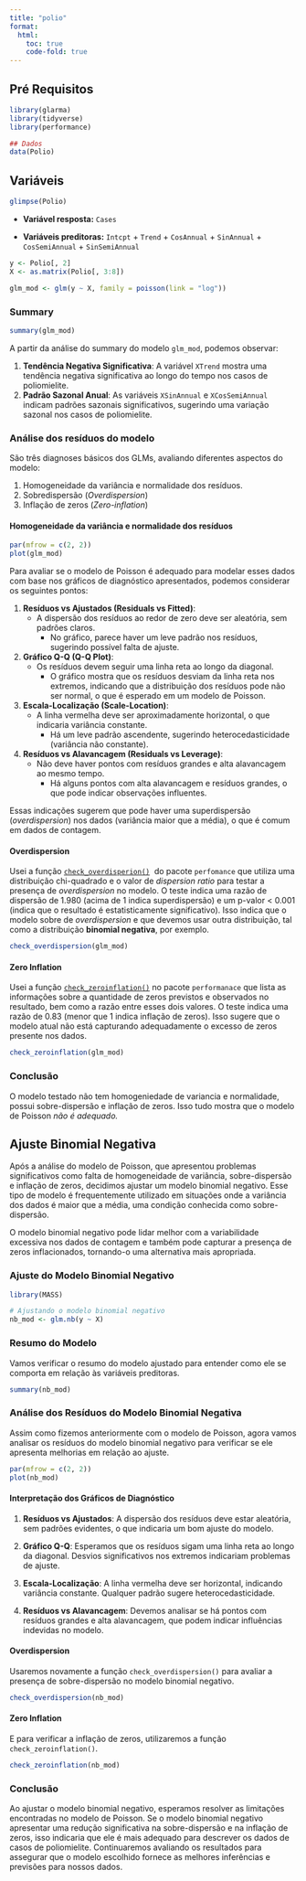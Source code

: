 ```yaml
---
title: "polio"
format: 
  html:
    toc: true
    code-fold: true
---
```


## Pré Requisitos

```r
library(glarma)
library(tidyverse)
library(performance)

## Dados
data(Polio)
```

## Variáveis

```r
glimpse(Polio)
```

-   **Variável resposta:** `Cases`

-   **Variáveis preditoras:** `Intcpt` + `Trend` + `CosAnnual` + `SinAnnual` + `CosSemiAnnual` + `SinSemiAnnual`

```r
y <- Polio[, 2]
X <- as.matrix(Polio[, 3:8])
```

<!-- ## Ajuste Poisson -->

```r
glm_mod <- glm(y ~ X, family = poisson(link = "log"))
```

### Summary

```r
summary(glm_mod)
```

A partir da análise do summary do modelo `glm_mod`, podemos observar:

1.  **Tendência Negativa Significativa**: A variável `XTrend` mostra uma tendência negativa significativa ao longo do tempo nos casos de poliomielite.
2.  **Padrão Sazonal Anual**: As variáveis `XSinAnnual` e `XCosSemiAnnual` indicam padrões sazonais significativos, sugerindo uma variação sazonal nos casos de poliomielite.

### Análise dos resíduos do modelo

São três diagnoses básicos dos GLMs, avaliando diferentes aspectos do modelo:

1.  Homogeneidade da variância e normalidade dos resíduos.
2.  Sobredispersão (*Overdispersion*)
3.  Inflação de zeros (*Zero-inflation*)

#### Homogeneidade da variância e normalidade dos resíduos

```r
par(mfrow = c(2, 2))
plot(glm_mod)
```

Para avaliar se o modelo de Poisson é adequado para modelar esses dados com base nos gráficos de diagnóstico apresentados, podemos considerar os seguintes pontos:

1.  **Resíduos vs Ajustados (Residuals vs Fitted)**:
    -   A dispersão dos resíduos ao redor de zero deve ser aleatória, sem padrões claros.
        -   No gráfico, parece haver um leve padrão nos resíduos, sugerindo possível falta de ajuste.
2.  **Gráfico Q-Q (Q-Q Plot)**:
    -   Os resíduos devem seguir uma linha reta ao longo da diagonal.
        -   O gráfico mostra que os resíduos desviam da linha reta nos extremos, indicando que a distribuição dos resíduos pode não ser normal, o que é esperado em um modelo de Poisson.
3.  **Escala-Localização (Scale-Location)**:
    -   A linha vermelha deve ser aproximadamente horizontal, o que indicaria variância constante.
        -   Há um leve padrão ascendente, sugerindo heterocedasticidade (variância não constante).
4.  **Resíduos vs Alavancagem (Residuals vs Leverage)**:
    -   Não deve haver pontos com resíduos grandes e alta alavancagem ao mesmo tempo.
        -   Há alguns pontos com alta alavancagem e resíduos grandes, o que pode indicar observações influentes.

Essas indicações sugerem que pode haver uma superdispersão (*overdispersion*) nos dados (variância maior que a média), o que é comum em dados de contagem.

#### Overdispersion

Usei a função [`check_overdisperion()`](https://easystats.github.io/performance/reference/check_overdispersion.html)  do pacote `perfomance` que utiliza uma distribuição chi-quadrado e o valor de *dispersion ratio* para testar a presença de *overdispersion* no modelo. O teste indica uma razão de dispersão de 1.980 (acima de 1 indica superdispersão) e um p-valor \< 0.001 (indica que o resultado é estatisticamente significativo). Isso indica que o modelo sobre de *overdispersion* e que devemos usar outra distribuição, tal como a distribuição **binomial negativa**, por exemplo.

```r
check_overdispersion(glm_mod)
```

#### Zero Inflation

Usei a função [`check_zeroinflation()`](https://easystats.github.io/performance/reference/check_zeroinflation.html) no pacote `performanace` que lista as informações sobre a quantidade de zeros previstos e observados no resultado, bem como a razão entre esses dois valores. O teste indica uma razão de 0.83 (menor que 1 indica inflação de zeros). Isso sugere que o modelo atual não está capturando adequadamente o excesso de zeros presente nos dados.

```r
check_zeroinflation(glm_mod)
```

### Conclusão

O modelo testado não tem homogeniedade de variancia e normalidade, possui sobre-dispersão e inflação de zeros. Isso tudo mostra que o modelo de Poisson *não é adequado.*



## Ajuste Binomial Negativa

Após a análise do modelo de Poisson, que apresentou problemas significativos como falta de homogeneidade de variância, sobre-dispersão e inflação de zeros, decidimos ajustar um modelo binomial negativo. Esse tipo de modelo é frequentemente utilizado em situações onde a variância dos dados é maior que a média, uma condição conhecida como sobre-dispersão.

O modelo binomial negativo pode lidar melhor com a variabilidade excessiva nos dados de contagem e também pode capturar a presença de zeros inflacionados, tornando-o uma alternativa mais apropriada.

### Ajuste do Modelo Binomial Negativo

```r
library(MASS)

# Ajustando o modelo binomial negativo
nb_mod <- glm.nb(y ~ X)
```

### Resumo do Modelo

Vamos verificar o resumo do modelo ajustado para entender como ele se comporta em relação às variáveis preditoras.

```r
summary(nb_mod)
```

### Análise dos Resíduos do Modelo Binomial Negativa

Assim como fizemos anteriormente com o modelo de Poisson, agora vamos analisar os resíduos do modelo binomial negativo para verificar se ele apresenta melhorias em relação ao ajuste.

```r
par(mfrow = c(2, 2))
plot(nb_mod)
```

#### Interpretação dos Gráficos de Diagnóstico

1. **Resíduos vs Ajustados**: A dispersão dos resíduos deve estar aleatória, sem padrões evidentes, o que indicaria um bom ajuste do modelo.

2. **Gráfico Q-Q**: Esperamos que os resíduos sigam uma linha reta ao longo da diagonal. Desvios significativos nos extremos indicariam problemas de ajuste.

3. **Escala-Localização**: A linha vermelha deve ser horizontal, indicando variância constante. Qualquer padrão sugere heterocedasticidade.

4. **Resíduos vs Alavancagem**: Devemos analisar se há pontos com resíduos grandes e alta alavancagem, que podem indicar influências indevidas no modelo.

#### Overdispersion

Usaremos novamente a função `check_overdispersion()` para avaliar a presença de sobre-dispersão no modelo binomial negativo.

```r
check_overdispersion(nb_mod)
```

#### Zero Inflation

E para verificar a inflação de zeros, utilizaremos a função `check_zeroinflation()`.

```r
check_zeroinflation(nb_mod)
```

### Conclusão

Ao ajustar o modelo binomial negativo, esperamos resolver as limitações encontradas no modelo de Poisson. Se o modelo binomial negativo apresentar uma redução significativa na sobre-dispersão e na inflação de zeros, isso indicaria que ele é mais adequado para descrever os dados de casos de poliomielite. Continuaremos avaliando os resultados para assegurar que o modelo escolhido fornece as melhores inferências e previsões para nossos dados.